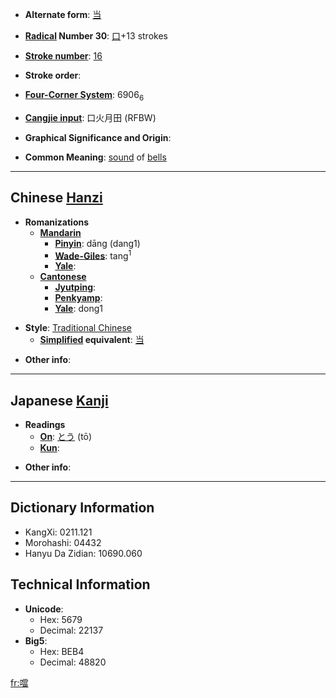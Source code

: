 * '''Alternate form''': [[当]]

* '''[[Wiktionary:Chinese radical index| Radical]] Number 30''': [[Wiktionary:Chinese radical index 口|口]]+13 strokes

* '''[[Wiktionary:Chinese total strokes index|Stroke number]]''': [[Wiktionary:Chinese total strokes index 16|16]]

* '''Stroke order''': 

* '''[[Wiktionary:Chinese four corner index|Four-Corner System]]''': 6906<sub>6</sub>

* '''[[Wiktionary:Chinese Cangjie index|Cangjie input]]''': 口火月田 (RFBW)

* '''Graphical Significance and Origin''': 

* '''Common Meaning''': [[sound]] of [[bells]]

----

== Chinese [[Hanzi]] ==

* '''Romanizations'''
** '''[[Mandarin]]'''
*** '''[[Pinyin]]''': dāng (dang1)
*** '''[[Wade-Giles]]''': tang<sup>1</sup>
*** '''[[Yale]]''': 
** '''[[Cantonese]]'''
*** '''[[Jyutping]]''':
*** '''[[Penkyamp]]''': 
*** '''[[Yale]]''': dong1

* '''Style''': [[Traditional Chinese]] 
** '''[[Simplified Chinese|Simplified]] equivalent''': [[当]]

* '''Other info''': 

----

== Japanese [[Kanji]] ==

* '''Readings'''
** '''[[On]]''': [[とう]] (tō)
** '''[[Kun]]''': 

* '''Other info''':  

----

== Dictionary Information ==

* KangXi: 0211.121
* Morohashi: 04432
* Hanyu Da Zidian: 10690.060

== Technical Information ==

* '''Unicode''':
** Hex: 5679
** Decimal: 22137
* '''Big5''':
** Hex: BEB4
** Decimal: 48820

[[fr:噹]]